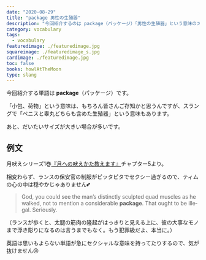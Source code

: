 ```yaml
---
date: "2020-08-29"
title: "package 男性の生殖器"
description: "今回紹介するのは package（パッケージ）「男性の生殖器」という意味のスラングです。例文は、月吠えシリーズ1巻『月への吠えかた教えます』より"
category: vocabulary
tags:
  - vocabulary
featuredimage: ./featuredimage.jpg
squareimage: ./featuredimage_s.jpg
cardimage: ./featuredimage.jpg
toc: false
books: howlAtTheMoon
type: slang
---
```



今回紹介する単語は __package__（パッケージ）です。

「小包、荷物」という意味は、もちろん皆さんご存知かと思うんですが、スラングで「ペニスと睾丸どちらも含めた生殖器」という意味もあります。

あと、だいたいサイズが大きい場合が多いです。

## 例文

月吠えシリーズ1巻[『月への吠えかた教えます』](/mm-romance/how-to-howl-at-the-moon/)チャプター5より。

相変わらず、ランスの保安官の制服がピッタピタでセクシー過ぎるので、ティムの心の中は穏やかじゃありません💕

<Blockquote book srcBook="howToHowlAtTheMoon" lang="en" chapter="5">
God, you could see the man’s distinctly sculpted quad muscles as he walked, not to mention a considerable <strong>package</strong>. That ought to be illegal. Seriously.
</Blockquote>

<p className="translation">（ランスが歩くと、太腿の筋肉の隆起がはっきりと見える上に、彼の大事なモノまで浮き彫りになるのは言うまでもなく。もう犯罪級だよ、本当に。）</p>

英語は思いもよらない単語が急にセクシャルな意味を持ってたりするので、気が抜けません😣

<VocabularyFooter book="howToHowlAtTheMoon" />
